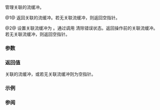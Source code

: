 {{cpp/io/basic_ios/title|rdbuf}}
{{cpp/io/basic_ios/navbar}}
{{dcl begin}}
{{dcl|num=1|
std::basic_streambuf&lt;CharT, Traits&gt;* rdbuf() const;
}}
{{dcl|num=2|
std::basic_streambuf&lt;CharT, Traits&gt;* rdbuf( std::basic_streambuf&lt;CharT, Traits&gt;* sb );
}}
{{dcl end}}

管理关联的流缓冲。

@1@ 返回关联的流缓冲。若无关联流缓冲，则返回空指针。

@2@ 设置关联流缓冲为 {{c|sb}}。通过调用 {{lc|clear()}} 清除错误状态。返回操作前的关联流缓冲。若无关联流缓冲，则返回空指针。

===参数===
{{par begin}}
{{par|sb|要关联的流缓冲}}
{{par end}}

===返回值===
关联的流缓冲，或若无关联流缓冲则为空指针。

{{cpp/impldef exception}}

===示例===
{{example
|code=
#include &lt;iostream&gt;
#include &lt;sstream&gt;

int main()
{
    std::ostringstream local;
    auto cout_buff = std::cout.rdbuf(); // 保存指向 std::cout 缓冲的指针

    std::cout.rdbuf(local.rdbuf()); // 以 'local' 对象的缓冲
        // 替换内部的 std::cout 缓冲

    // 现在 std::cout 以 'local' 缓冲工作
    // 你看不到此消息
    std::cout &lt;&lt; "some message";

    // 回到旧缓冲
    std::cout.rdbuf(cout_buff);

    // 你将看到此消息
    std::cout &lt;&lt; "back to default buffer\n";

    // 打印 'local' 内容
    std::cout &lt;&lt; "local content: " &lt;&lt; local.str() &lt;&lt; "\n";
}
|output=
back to default buffer
local content: some message
}}

===参阅===
{{dsc begin}}
{{dsc inc|cpp/io/basic_ios/dsc set_rdbuf}}
{{dsc end}}

{{langlinks|de|en|es|fr|it|ja|pt|ru}}